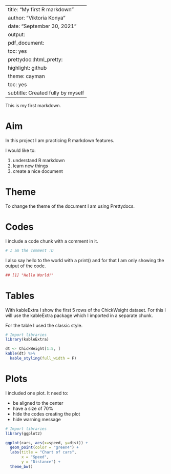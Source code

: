 
---
title: "My first R markdown"
author: "Viktoria Konya"
date: "September 30, 2021"
output:
  pdf_document:
    toc: yes
  prettydoc::html_pretty:
    highlight: github
    theme: cayman
    toc: yes
subtitle: Created fully by myself
---
This is my first markdown.

# Aim

In this project I am practicing R markdown features.

I would like to:

1. understand R markdown
2. learn new things
3. create a nice document

# Theme
To change the theme of the document I am using Prettydocs.

# Codes
I include a code chunk with a comment in it.


```r
# I am the comment :D
```


I also say hello to the world with a print() and for that I am only showing the output of the code.

```r
## [1] "Hello World!"
```


# Tables
With kableExtra I show the first 5 rows of the ChickWeight dataset. For this I will use the kableExtra package which I imported in a separate chunk.

For the table I used the classic style.

```r
# Import libraries
library(kableExtra)
```

```r
dt <- ChickWeight[1:5, ]
kable(dt) %>%
  kable_styling(full_width = F)
```

# Plots
I included one plot. It need to:

* be aligned to the center
* have a size of 70%
* hide the codes creating the plot
* hide warning message

```r
# Import libraries
library(ggplot2)
```

```r
ggplot(cars, aes(x=speed, y=dist)) +
  geom_point(color = "green4") +
  labs(title = "Chart of cars",
       x = "Speed",
       y = "Distance") +
  theme_bw()
```





